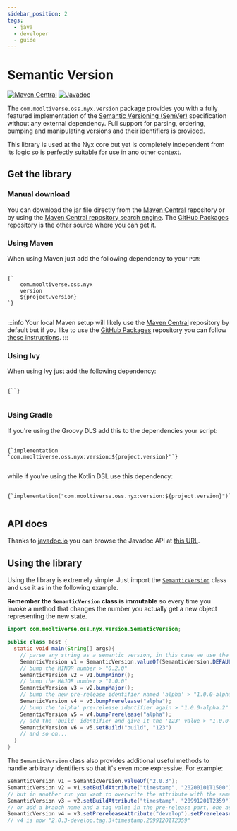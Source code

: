 ```yaml
---
sidebar_position: 2
tags:
  - java
  - developer
  - guide
---
```



# Semantic Version

[![Maven Central](https://img.shields.io/maven-central/v/com.mooltiverse.oss.nyx/version.svg?label=Maven%20Central)](https://search.maven.org/search?q=g:%22com.mooltiverse.oss.nyx%22%20AND%20a:%22version%22) [![Javadoc](https://javadoc.io/badge2/com.mooltiverse.oss.nyx/version/Javadoc.svg)](https://javadoc.io/doc/com.mooltiverse.oss.nyx/version)

The `com.mooltiverse.oss.nyx.version` package provides you with a fully featured implementation of the [Semantic Versioning (SemVer)](https://semver.org/) specification without any external dependency. Full support for parsing, ordering, bumping and manipulating versions and their identifiers is provided.

This library is used at the Nyx core but yet is completely independent from its logic so is perfectly suitable for use in ano other context.

## Get the library

### Manual download

You can download the jar file directly from the [Maven Central](https://repo.maven.apache.org/maven2/com/mooltiverse/oss/nyx/version/) repository or by using the [Maven Central repository search engine](https://search.maven.org/artifact/com.mooltiverse.oss.nyx/version). The [GitHub Packages](https://github.com/orgs/mooltiverse/packages) repository is the other source where you can get it.

### Using Maven

When using Maven just add the following dependency to your `POM`:

<pre>
  <code>
{`<dependency>
    <groupId>com.mooltiverse.oss.nyx</groupId>
    <artifactId>version</artifactId>
    <version>${project.version}</version>
</dependency>`}
  </code>
</pre>

:::info
Your local Maven setup will likely use the [Maven Central](https://repo.maven.apache.org/maven2/com/mooltiverse/oss/nyx/version/) repository by default but if you like to use the [GitHub Packages](https://github.com/orgs/mooltiverse/packages) repository you can follow [these instructions](https://help.github.com/en/packages/using-github-packages-with-your-projects-ecosystem/configuring-apache-maven-for-use-with-github-packages).
:::

### Using Ivy

When using Ivy just add the following dependency:

<pre>
  <code>
{`<dependency org="com.mooltiverse.oss.nyx" name="version" rev="${project.version}" />`}
  </code>
</pre>

### Using Gradle

If you're using the Groovy DLS add this to the dependencies your script:

<pre>
  <code>
{`implementation 'com.mooltiverse.oss.nyx:version:${project.version}'`}
  </code>
</pre>

while if you're using the Kotlin DSL use this dependency:

<pre>
  <code>
{`implementation("com.mooltiverse.oss.nyx:version:${project.version}")`}
  </code>
</pre>

## API docs

Thanks to [javadoc.io](https://javadoc.io/) you can browse the Javadoc API at [this URL](https://javadoc.io/doc/com.mooltiverse.oss.nyx/version).

## Using the library

Using the library is extremely simple. Just import the [`SemanticVersion`](https://javadoc.io/doc/com.mooltiverse.oss.nyx/version/latest/com/mooltiverse/oss/nyx/version/SemanticVersion.html) class and use it as in the following example.

**Remember the `SemanticVersion` class is immutable** so every time you invoke a method that changes the number you actually get a new object representing the new state.

```java
import com.mooltiverse.oss.nyx.version.SemanticVersion;

public class Test {
  static void main(String[] args){
    // parse any string as a semantic version, in this case we use the default initial version "0.1.0"
    SemanticVersion v1 = SemanticVersion.valueOf(SemanticVersion.DEFAULT_INITIAL_VERSION);
    // bump the MINOR number > "0.2.0"
    SemanticVersion v2 = v1.bumpMinor();
    // bump the MAJOR number > "1.0.0"
    SemanticVersion v3 = v2.bumpMajor();
    // bump the new pre-release identifier named 'alpha' > "1.0.0-alpha.1"
    SemanticVersion v4 = v3.bumpPrerelease("alpha");
    // bump the 'alpha' pre-release identifier again > "1.0.0-alpha.2"
    SemanticVersion v5 = v4.bumpPrerelease("alpha");
    // add the 'build' identifier and give it the '123' value > "1.0.0-alpha.2+build.123"
    SemanticVersion v6 = v5.setBuild("build", "123")
    // and so on...
  }
}
```

The `SemanticVersion` class also provides additional useful methods to handle arbitrary identifiers so that it's even more expressive. For example:

```java
SemanticVersion v1 = SemanticVersion.valueOf("2.0.3");
SemanticVersion v2 = v1.setBuildAttribute("timestamp", "20200101T1500");    // v2 is now "2.0.3+timestamp.20200101T1500"
// but in another run you want to overwrite the attribute with the same name, so...
SemanticVersion v3 = v2.setBuildAttribute("timestamp", "20991201T2359");    // v3 is now "2.0.3+timestamp.20991201T2359"
// or add a branch name and a tag value in the pre-release part, one as a simple attribute and the other as a named pair
SemanticVersion v4 = v3.setPrereleaseAttribute("develop").setPrereleaseAttribute("tag", 3);
// v4 is now "2.0.3-develop.tag.3+timestamp.20991201T2359"
```
